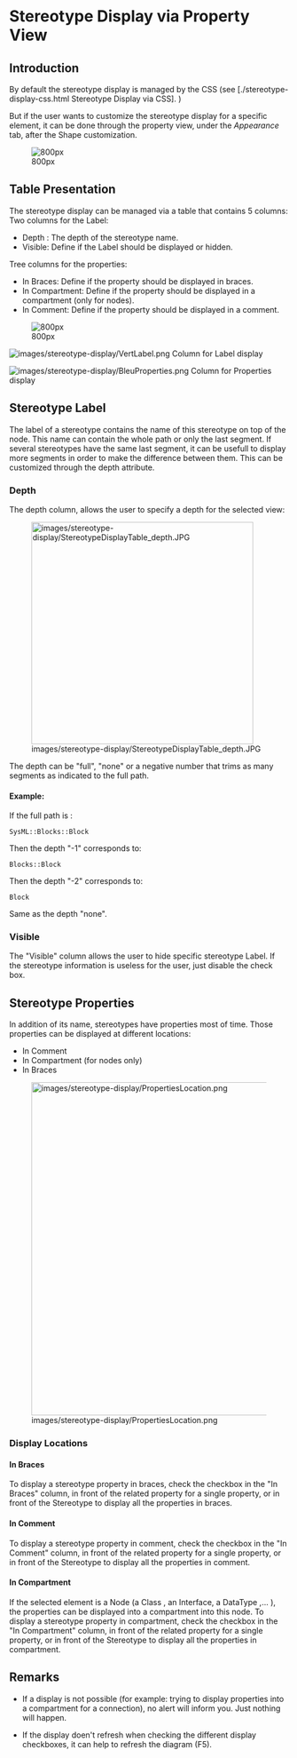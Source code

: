 = Stereotype Display via Property View =
== Introduction ==
By default the stereotype display is managed by the CSS (see [./stereotype-display-css.html Stereotype Display via CSS]. )

But if the user wants to customize the stereotype display for a specific element, it can be done through the property view, under the ''Appearance'' tab, after the Shape customization. 

[[File:images/stereotype-display/StereotypeDisplayTable2.JPG | 800px ]]

== Table Presentation ==
The stereotype display can be managed via a table that contains 5 columns:
Two columns for the Label:
* Depth : The depth of the stereotype name.
* Visible: Define if the Label should be displayed or hidden.
Tree columns for the properties:
* In Braces: Define if the property should be displayed in braces.
* In Compartment:  Define if the property should be displayed in a compartment (only for nodes).
* In Comment: Define if the property should be displayed in a comment.

[[File:images/stereotype-display/StereotypeDisplayTableColor.png | 800px ]]

[[File:images/stereotype-display/VertLabel.png]] Column for Label display

[[File:images/stereotype-display/BleuProperties.png]] Column for Properties display

== Stereotype Label ==
The label of a stereotype contains the name of this stereotype on top of the node. 
This name can contain the whole path or only the last segment. If several stereotypes have the same last segment, it can be usefull to display more segments in order to make the difference between them.
This can be customized through the depth attribute. 

=== Depth ===
The depth column, allows the user to specify a depth for the selected view:

[[File:images/stereotype-display/StereotypeDisplayTable_depth.JPG |400px]]

The depth can be "full", "none" or a negative number that trims as many segments as indicated to the full path. 

==== Example: ====
If the full path is : 
 <nowiki>SysML::Blocks::Block</nowiki>
Then the depth "-1" corresponds to:
 <nowiki>Blocks::Block</nowiki>
Then the depth "-2" corresponds to:
 <nowiki>Block</nowiki>
Same as the depth "none".

=== Visible ===
The "Visible" column allows the user to hide specific stereotype Label. If the stereotype information is useless for the user, just disable the check box. 

== Stereotype Properties ==
In addition of its name, stereotypes have properties most of time. 
Those properties can be displayed at different locations:
* In Comment
* In Compartment (for nodes only)
* In Braces

[[File:images/stereotype-display/PropertiesLocation.png |600px]]

=== Display Locations ===

==== In Braces ====
To display a stereotype property in braces, check the checkbox in the "In Braces" column, in front of the related property for a single property, or in front of the Stereotype to display all the properties in braces. 

==== In Comment ====
To display a stereotype property in comment, check the checkbox in the "In Comment" column, in front of the related property for a single property, or in front of the Stereotype to display all the properties in comment. 

==== In Compartment ====
If the selected element is a Node (a Class , an Interface, a DataType ,... ), the properties can be displayed into a compartment into this node. To display a stereotype property in compartment, check the checkbox in the "In Compartment" column, in front of the related property for a single property, or in front of the Stereotype to display all the properties in compartment.

== Remarks == 
*If a display is not possible (for example: trying to display properties into a compartment for a connection), no alert will inform you. Just nothing will happen. 

*If the display doen't refresh when checking the different display checkboxes, it can help to refresh the diagram (F5).
